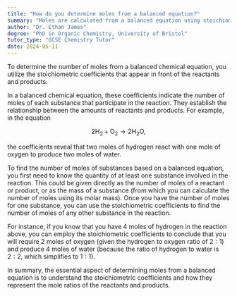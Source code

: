 ```yaml
---
title: "How do you determine moles from a balanced equation?"
summary: "Moles are calculated from a balanced equation using stoichiometric coefficients that represent the ratios of reactants and products involved in the chemical reaction."
author: "Dr. Ethan James"
degree: "PhD in Organic Chemistry, University of Bristol"
tutor_type: "GCSE Chemistry Tutor"
date: 2024-05-11
---
```


To determine the number of moles from a balanced chemical equation, you utilize the stoichiometric coefficients that appear in front of the reactants and products.

In a balanced chemical equation, these coefficients indicate the number of moles of each substance that participate in the reaction. They establish the relationship between the amounts of reactants and products. For example, in the equation 

$$
2 \text{H}_2 + \text{O}_2 \rightarrow 2 \text{H}_2\text{O},
$$ 

the coefficients reveal that two moles of hydrogen react with one mole of oxygen to produce two moles of water.

To find the number of moles of substances based on a balanced equation, you first need to know the quantity of at least one substance involved in the reaction. This could be given directly as the number of moles of a reactant or product, or as the mass of a substance (from which you can calculate the number of moles using its molar mass). Once you have the number of moles for one substance, you can use the stoichiometric coefficients to find the number of moles of any other substance in the reaction.

For instance, if you know that you have $4$ moles of hydrogen in the reaction above, you can employ the stoichiometric coefficients to conclude that you will require $2$ moles of oxygen (given the hydrogen to oxygen ratio of $2:1$) and produce $4$ moles of water (because the ratio of hydrogen to water is $2:2$, which simplifies to $1:1$).

In summary, the essential aspect of determining moles from a balanced equation is to understand the stoichiometric coefficients and how they represent the mole ratios of the reactants and products.
    